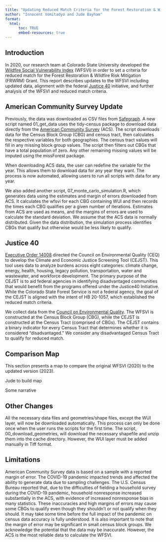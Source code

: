 ```yaml
---
title: "Updating Reduced Match Criteria for the Forest Restoration & Wildfire Risk Mitigation Grant"
author: "Innocent Vomitadyo and Jude Bayham"
format: 
  html:
      toc: TRUE
      embed-resources: true
---
```


## Introduction

In 2020, our research team at Colorado State University developed the [Wildfire Social Vulnerability Index](https://jbayham.github.io/CSFS_WSVI/report.html) (WFSVI) in order to set a criteria for reduced match for the Forest Restoration & Wildfire Risk Mitigation (FRWRM) Grant. This report describes updates to the WFSVI including updated data, alignment with the federal [Justice 40](https://screeningtool.geoplatform.gov/en/#3/33.47/-97.5) initiative, and further analysis of the WFSVI and reduced match criteria. 


## American Community Survey Update

Previously, the data was downloaded as CSV files from [Safegraph](https://www.safegraph.com/free-data/open-census-data). A new script named 01_get_data uses the tidy-census package to download data directly from the [American Community Survey](https://data.census.gov/) (ACS). The script downloads data for the Census Block Group (CBG) and census tract, then calculates the respective variables for both geographies. The census tract values will fill in any missing block group values. The script then filters out CBGs that have a total population of zero. Any other remaining missing values will be imputed using the missForest package.

When downloading ACS data, the user can redefine the variable for the year. This allows them to download data for any year they want. The process is now automated, allowing users to run all scripts with data for any year.

We also added another script, 07_monte_carlo_simulation.R, which generates data using the estimates and margin of errors downloaded from ACS. It calculates the wfsvi for each CBG containing WUI and then records the times each CBG qualifies per a given number of iterations. Estimates from ACS are used as means, and the margins of errors are used to calculate the standard deviation. We assume that the ACS data is normally distributed. Given the data distribution, the simulation process identifies CBGs that qualify but otherwise would be less likely to qualify. 


## Justice 40

[Executive Order 14008](https://www.federalregister.gov/documents/2021/02/01/2021-02177/tackling-the-climate-crisis-at-home-and-abroad#:~:text=Sec.%20223.%20Justice40,40-percent%20goal.) directed the Council on Environmental Quality (CEQ) to develop the Climate and Economic Justice Screening Tool (CEJST). This tool uses data to analyze burdens across eight categories: climate change, energy, health, housing, legacy pollution, transportation, water and wastewater, and workforce development. The primary purpose of the CEJST is to aid federal agencies in identifying disadvantaged communities that would benefit from the programs offered under the Justice40 Initiative. While the Colorado State Forest Service is not a federal agency, the goal of the CEJST is aligned with the intent of HB 20-1057, which established the reduced match criteria.

We collect data from the [Council on Environmental Quality](https://screeningtool.geoplatform.gov/en/downloads). The WFSVI is constructed at the Census Block Group (CBG), while the CEJST is constructed at the Census Tract (comprised of CBGs). The CEJST contains a binary indicator for every Census Tract that determines whether it is considered "disadvantaged." We consider any disadvantaged Census Tract to qualify for reduced match. 


## Comparison Map

This section presents a map to compare the original WFSVI (2020) to the updated version (2023).

Jude to build map

Some narrative


## Other Changes

All the necessary data files and geometries/shape files,  except the WUI layer,  will now be downloaded automatically. This process can only be done once when the user runs the scripts for the first time. The script, 00_download_geometries, will download the necessary shapefile and unzip them into the cache directory. However, the WUI layer must be added manually in Tiff format. 


## Limitations

American Community Survey data is based on a sample with a reported margin of error. The COVID-19 pandemic impacted trends and affected the ability to generate data due to sampling challenges. The U.S. Census Bureau reported that, due to the difficulties of fielding a household survey during the COVID-19 pandemic, household nonresponse increased substantially in the ACS, with evidence of increased nonresponse bias in many statistics. These inaccuracies and high margins of errors may cause some CBGs to qualify even though they shouldn’t or not qualify when they should. It may take some time before the full impact of the pandemic on census data accuracy is fully understood. It is also important to note that the margin of error may be significant in small census block groups. We acknowledge the potential that the data may be inaccurate. However, the ACS is the most reliable data to calculate the WFSVI. 

